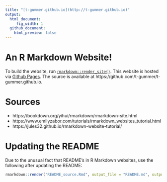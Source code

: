 ```yaml
---
title: "[t-gummer.github.io](http://t-gummer.github.io)"
output: 
  html_document:
     fig_width: 1
  github_document:
    html_preview: false
---
```


# An R Markdown Website!

To build the website, run [`rmarkdown::render_site()`](http://rmarkdown.rstudio.com/rmarkdown_websites.html). This website is hosted via [Github Pages](https://pages.github.com/). The source is available at https://github.com/t-gummer/t-gummer.github.io.

# Sources

- https://bookdown.org/yihui/rmarkdown/rmarkdown-site.html
- https://www.emilyzabor.com/tutorials/rmarkdown_websites_tutorial.html
- https://jules32.github.io/rmarkdown-website-tutorial/

# Updating the README

Due to the unusual fact that README's in R Markdown websites, use the following after updating the README:

```r
rmarkdown::render("README_source.Rmd", output_file = "README.md", output_format = "github_document")

```

